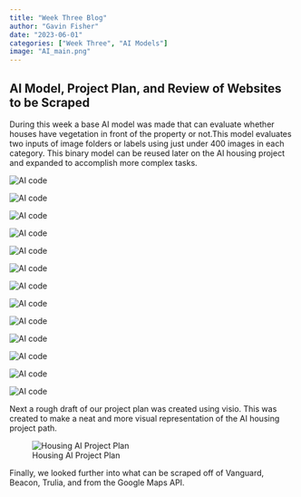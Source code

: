 ```yaml
---
title: "Week Three Blog"
author: "Gavin Fisher"
date: "2023-06-01"
categories: ["Week Three", "AI Models"]
image: "AI_main.png"
---
```


## AI Model, Project Plan, and Review of Websites to be Scraped

During this week a base AI model was made that can evaluate whether houses have vegetation in front of the property or not.This model evaluates two inputs of image folders or labels using just under 400 images in each category. This binary model can be reused later on the AI housing project and expanded to accomplish more complex tasks.

![](AI_1.png "AI code")

![](AI_2.png "AI code")

![](AI_3.png "AI code")

![](AI_45.png "AI code")

![](AI_6.png "AI code")

![](AI_62.png "AI code")

![](AI_7.png "AI code")

![](AI_8.png "AI code")

![](AI_82.png "AI code")

![](AI_9.png "AI code")

![](AI_10.png "AI code")

![](AI_102.png "AI code")

![](AI_11.png "AI code")

Next a rough draft of our project plan was created using visio. This was created to make a neat and more visual representation of the AI housing project path.

![Housing AI Project Plan](DSPG_project_plan.png "Housing AI Project Plan")


Finally, we looked further into what can be scraped off of Vanguard, Beacon, Trulia, and from the Google Maps API. 






